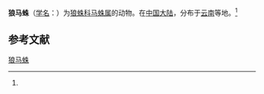 {{Speciesbox
| name = 狼马蛛
| status = 
| status_system = 
| image = 
| genus = Hippasa
| species = lycosina
| authority = (Pocock, 1900)<ref name='id13809'>{{cite web| url =http://www.bioinfo.cn/db05/BjdwSpecies.php?action=view&id=13809| title =狼马蛛| work =《中国动物物种编目数据库》| publisher =中国科学院微生物研究所| author =中国科学院动物研究所| accessdate =2009-04-28| deadurl =yes| archiveurl =https://web.archive.org/web/20160305082419/http://www.bioinfo.cn/db05/BjdwSpecies.php?action=view&id=13809| archivedate =2016-03-05}}</ref>
}}

'''狼马蛛'''（[[学名|学名]]：{{lang|la|''Hippasa lycosina''}}）为[[狼蛛科|狼蛛科]][[马蛛属|马蛛属]]的动物。在[[中国大陆|中国大陆]]，分布于[[云南|云南]]等地。<ref name='id13809'/>

== 参考文献 ==
{{reflist}}

{{Wikispecies|Hippasa lycosina}}
{{Taxonbar|from=Q3169399}}

[[Category:马蛛属|狼马蛛]]


{{蜘蛛小作品}}